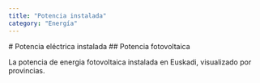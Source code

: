 ```yaml
---
title: "Potencia instalada"
category: "Energía"
---
```



<DataPageLayout title={frontmatter.title} category={frontmatter.category}>
  # Potencia eléctrica instalada
  ## Potencia fotovoltaica

La potencia de energia fotovoltaica instalada en Euskadi, visualizado por provincias.

<InstalledSolarEnergy originUrl="https://opendata.euskadi.eus/catalogo/-/indicadores-municipales-de-sostenibilidad-medioambiente-y-movilidad/" />

</DataPageLayout>
